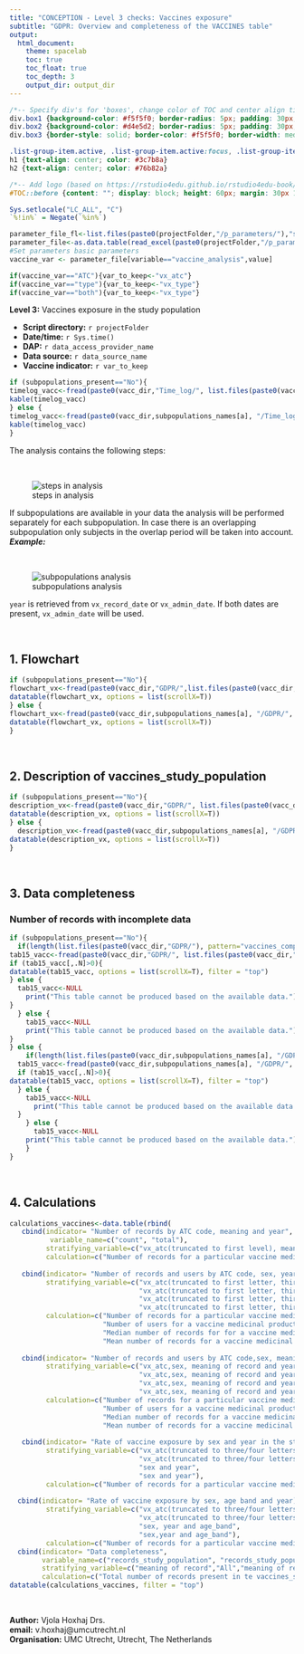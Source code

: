 ```yaml
---
title: "CONCEPTION - Level 3 checks: Vaccines exposure"
subtitle: "GDPR: Overview and completeness of the VACCINES table"
output: 
  html_document:
    theme: spacelab
    toc: true
    toc_float: true
    toc_depth: 3
    output_dir: output_dir
---
```


```css
/*-- Specify div's for 'boxes', change color of TOC and center align titles: --*/
div.box1 {background-color: #f5f5f0; border-radius: 5px; padding: 30px; margin-right: 0px}
div.box2 {background-color: #d4e5d2; border-radius: 5px; padding: 30px; margin-right: 0px}
div.box3 {border-style: solid; border-color: #f5f5f0; border-width: medium; border-radius: 30px; padding: 5px; margin-right: 0px}

.list-group-item.active, .list-group-item.active:focus, .list-group-item.active:hover {background-color: #76b82a; border-color: #76b82a}
h1 {text-align: center; color: #3c7b8a}
h2 {text-align: center; color: #76b82a}

/*-- Add logo (based on https://rstudio4edu.github.io/rstudio4edu-book/rmd-fancy.html): --*/
#TOC::before {content: ""; display: block; height: 60px; margin: 30px 10px 30px; background-image: url("conception_logo.png"); background-size: contain; background-position: center center; background-repeat: no-repeat}
```

```r
Sys.setlocale("LC_ALL", "C")
`%!in%` = Negate(`%in%`)
```

```r
parameter_file_fl<-list.files(paste0(projectFolder,"/p_parameters/"),"study_parameters")
parameter_file<-as.data.table(read_excel(paste0(projectFolder,"/p_parameters/",parameter_file_fl),col_types = "text",sheet = "study_parameters"))
#Set parameters basic parameters
vaccine_var <- parameter_file[variable=="vaccine_analysis",value]
```

```r
if(vaccine_var=="ATC"){var_to_keep<-"vx_atc"}
if(vaccine_var=="type"){var_to_keep<-"vx_type"}
if(vaccine_var=="both"){var_to_keep<-"vx_type"}
```

<div class = 'box1'>

**Level 3:** Vaccines exposure in the study population      

 - **Script directory:** `r projectFolder`
 - **Date/time:** `r Sys.time()`
 - **DAP:** `r data_access_provider_name`
 - **Data source:** `r data_source_name`
 - **Vaccine indicator:** `r var_to_keep`

</div>

<div class = 'box2'>
```r
if (subpopulations_present=="No"){
timelog_vacc<-fread(paste0(vacc_dir,"Time_log/", list.files(paste0(vacc_dir,"Time_log/"),"time_vaccines.csv")))
kable(timelog_vacc)
} else {
timelog_vacc<-fread(paste0(vacc_dir,subpopulations_names[a], "/Time_log/","time_vaccines.csv"))
kable(timelog_vacc)
}
```

</div>

<div class = 'box1'>
The analysis contains the following steps:

<br>

![steps in analysis](images/vaccines_l3.png)

If subpopulations are available in your data the analysis will be performed separately for each subpopulation.
In case there is an overlapping subpopulation only subjects in the overlap period will be taken into account.
***Example:***

<br>

![subpopulations analysis](images/subpopulations.png)

`year` is retrieved from `vx_record_date` or `vx_admin_date`. If both dates are present, `vx_admin_date` will be used.

</div>

<br>

<div class = 'box3'>

## 1. Flowchart

```r
if (subpopulations_present=="No"){
flowchart_vx<-fread(paste0(vacc_dir,"GDPR/",list.files(paste0(vacc_dir,"GDPR/"), "vaccines_flowchart_masked.csv")))
datatable(flowchart_vx, options = list(scrollX=T))
} else {
flowchart_vx<-fread(paste0(vacc_dir,subpopulations_names[a], "/GDPR/", list.files(paste0(vacc_dir,subpopulations_names[a], "/GDPR/"),paste0(subpopulations_names[a],"_vaccines_flowchart_masked.csv"))))
datatable(flowchart_vx, options = list(scrollX=T))
}
```

</div>

<br>

<div class = 'box3'>

## 2. Description of vaccines_study_population

```r
if (subpopulations_present=="No"){
description_vx<-fread(paste0(vacc_dir,"GDPR/", list.files(paste0(vacc_dir, "GDPR/"),"vaccines_description_masked.csv")))
datatable(description_vx, options = list(scrollX=T))
} else {
  description_vx<-fread(paste0(vacc_dir,subpopulations_names[a], "/GDPR/", list.files(paste0(med_dir,subpopulations_names[a], "/GDPR/"),paste0(subpopulations_names[a],"_vaccines_description_masked.csv"))))
datatable(description_vx, options = list(scrollX=T))
}
```

</div>

<br>

<div class = 'box3'>

## 3. Data completeness

### Number of records with incomplete data

```r
if (subpopulations_present=="No"){
  if(length(list.files(paste0(vacc_dir,"GDPR/"), pattern="vaccines_completeness_masked.csv"))>0){
tab15_vacc<-fread(paste0(vacc_dir,"GDPR/", list.files(paste0(vacc_dir,"GDPR/"), pattern="vaccines_completeness_masked.csv")))
if (tab15_vacc[,.N]>0){
datatable(tab15_vacc, options = list(scrollX=T), filter = "top")
} else {
  tab15_vacc<-NULL
    print("This table cannot be produced based on the available data.")
}
  } else {
    tab15_vacc<-NULL
    print("This table cannot be produced based on the available data.")
}
} else {
    if(length(list.files(paste0(vacc_dir,subpopulations_names[a], "/GDPR/"), pattern="vaccines_completeness_masked.csv"))>0){
  tab15_vacc<-fread(paste0(vacc_dir,subpopulations_names[a], "/GDPR/", list.files(paste0(vacc_dir,subpopulations_names[a], "/GDPR/"), pattern="vaccines_completeness_masked.csv")))
  if (tab15_vacc[,.N]>0){
datatable(tab15_vacc, options = list(scrollX=T), filter = "top")
  } else {
    tab15_vacc<-NULL
      print("This table cannot be produced based on the available data.")
  }
    } else {
      tab15_vacc<-NULL
    print("This table cannot be produced based on the available data.")
    }
}
```

</div>

<br>

<div class = 'box3'>

## 4. Calculations


```r
calculations_vaccines<-data.table(rbind(
   cbind(indicator= "Number of records by ATC code, meaning and year",
          variable_name=c("count", "total"),
         stratifying_variable=c("vx_atc(truncated to first level), meaning of record and year", "vx_atc(truncated to first level), meaning of record and year"),
         calculation=c("Number of records for a particular vaccine medicinal group as defined by the first letter of the ATC code stratified by the meaning of the record and year", "Total number of records stratified by the meaning of the record and year")),
  
   cbind(indicator= "Number of records and users by ATC code, sex, year and meaning",           variable_name=c("no_records", "no_users", "median_records","mean_records"),
         stratifying_variable=c("vx_atc(truncated to first letter, third or fourth letter of the ATC code),sex, meaning of record and year",
                                "vx_atc(truncated to first letter, third or fourth letter of the ATC code),sex, meaning of record and year",
                                "vx_atc(truncated to first letter, third or fourth letter of the ATC code),sex, meaning of record and year",
                                "vx_atc(truncated to first letter, third or fourth letter of the ATC code),sex, meaning of record and year"),
         calculation=c("Number of records for a particular vaccine medicinal group as defined by the first, third or fourth letter of the ATC code stratified by sex, meaning of the record and year(if a vaccine medicinal product has an ATC code up to 3 letter then the atc_code_4 will show as N/A, same for ATC code up to one letter)",
                       "Number of users for a vaccine medicinal product with a particular ATC code as defined by the number of letters of the ATC code stratified by sex, meaning of the record and year", 
                       "Median number of records for for a vaccine medicinal product with a particular ATC code as defined by the number of letters of the ATC code stratified by sex, meaning of the record and year", 
                       "Mean number of records for a vaccine medicinal product with a particular ATC code as defined by the number of letters of the ATC code stratified by sex, meaning of the record and year")),
  
   cbind(indicator= "Number of records and users by ATC code,sex, meaning and year(atc code up to seven letters)",           variable_name=c("no_records", "no_users", "median_records","mean_records"),
         stratifying_variable=c("vx_atc,sex, meaning of record and year",
                                "vx_atc,sex, meaning of record and year",
                                "vx_atc,sex, meaning of record and year",
                                "vx_atc,sex, meaning of record and year"),
         calculation=c("Number of records for a particular vaccine medicinal group stratified by sex, meaning of the record and year", 
                       "Number of users for a vaccine medicinal product with a particular ATC code stratified by sex, meaning of the record and year", 
                       "Median number of records for a vaccine medicinal product stratified by sex, meaning of the record and year",
                       "Mean number of records for a vaccine medicinal product stratified by sex, meaning of the record and year")),
   
   cbind(indicator= "Rate of vaccine exposure by sex and year in the study population",           variable_name=c("no_records", "no_users","no_subjects","person_years"),
         stratifying_variable=c("vx_atc(truncated to three/four letters),sex and year",
                                "vx_atc(truncated to three/four letters),sex and year",
                                "sex and year",
                                "sex and year"),
         calculation=c("Number of records for a particular vaccine medicinal group in the study population by sex by year", "Number of users who are dispensed/prescribed a vaccine medicinal product stratified by sex in a particular year", "Number of subjects who are present(i.e. contribute to the person time) stratified by sex in a particular year", "Follow up time by year and sex")),
   
  cbind(indicator= "Rate of vaccine exposure by sex, age band and year)",           variable_name=c("no_records", "no_users","no_subjects","person_years"),
         stratifying_variable=c("vx_atc(truncated to three/four letters),sex, age_band and year",
                                "vx_atc(truncated to three/four letters),sex, age_band and year",
                                "sex, year and age_band",
                                "sex,year and age_band"),
         calculation=c("Number of records for a particular vaccine medicinal group in the study population by sex, year and age_band", "Number of users in the study population who are dispensed/prescribed a vaccine medicinal product by sex in a particular year and age_band", "Number of subjects in the study population who are present(i.e. contribute to the person time) by sex in a particular year and age_band", "Follow up time by sex, year and age_band")),
  cbind(indicator= "Data completeness", 
        variable_name=c("records_study_population", "records_study_population", "records_no_type", "records_no_type","records_no_dose","records_no_dose","records_no_manufacturer","records_no_manufacturer"),
        stratifying_variable=c("meaning of record","All","meaning of record","All","meaning of record","All","meaning of record","All"), 
        calculation=c("Total number of records present in te vaccines_study_population stratifed by meaning", "Total number of records present in te vaccines_study_population", "Number of records with missing vx_type when vx_atc is present stratified by meaning","Number of records with missing vx_type when vx_atc is present","Number of records with missing vx_dose when vx_atc is present stratified by meaning","Number of records with missing vx_dose when vx_atc is present","Number of records with missing vx_manufacturer when vx_atc is present stratified by meaning","Number of records with missing vx_manufacturer when vx_atc is present"))))
datatable(calculations_vaccines, filter = "top")
```

</div>

<br>

<div class = 'box2'>

**Author:** Vjola Hoxhaj Drs.   
**email:** v.hoxhaj@umcutrecht.nl   
**Organisation:** UMC Utrecht, Utrecht, The Netherlands   

</div>
